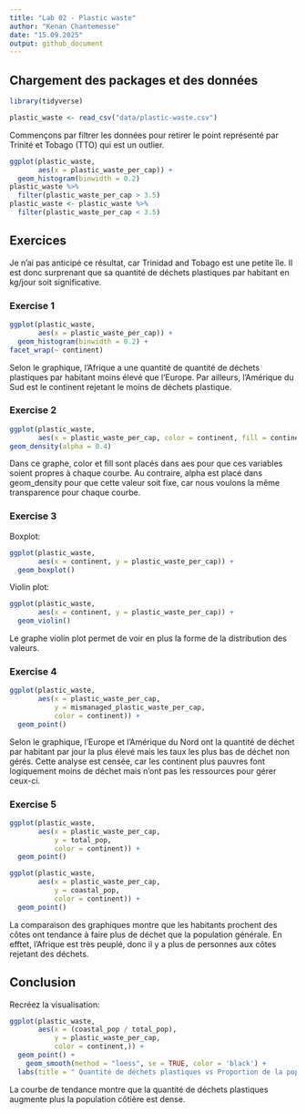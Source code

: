 ```yaml
---
title: "Lab 02 - Plastic waste"
author: "Kenan Chantemesse"
date: "15.09.2025"
output: github_document
---
```


## Chargement des packages et des données

```r
library(tidyverse) 
```

```r
plastic_waste <- read_csv("data/plastic-waste.csv")
```

Commençons par filtrer les données pour retirer le point représenté par Trinité et Tobago (TTO) qui est un outlier.

```r
ggplot(plastic_waste, 
       aes(x = plastic_waste_per_cap)) +
  geom_histogram(binwidth = 0.2)
plastic_waste %>%
  filter(plastic_waste_per_cap > 3.5)
plastic_waste <- plastic_waste %>%
  filter(plastic_waste_per_cap < 3.5)
```


## Exercices

Je n'ai pas anticipé ce résultat, car Trinidad and Tobago est une petite île. Il est donc surprenant que sa quantité de déchets plastiques par habitant en kg/jour soit significative. 

### Exercise 1

```r
ggplot(plastic_waste,
       aes(x = plastic_waste_per_cap)) +
  geom_histogram(binwidth = 0.2) +
facet_wrap(~ continent)
```

Selon le graphique, l'Afrique a une quantité de quantité de déchets plastiques par habitant moins élevé que l'Europe. Par ailleurs, l'Amérique du Sud est le continent rejetant le moins de déchets plastique.

### Exercise 2

```r
ggplot(plastic_waste,
       aes(x = plastic_waste_per_cap, color = continent, fill = continent)) +
geom_density(alpha = 0.4)
```

Dans ce graphe, color et fill sont placés dans aes pour que ces variables soient propres à chaque courbe. Au contraire, alpha est placé dans geom_density pour que cette valeur soit fixe, car nous voulons la même transparence pour chaque courbe.

### Exercise 3

Boxplot:

```r
ggplot(plastic_waste,
       aes(x = continent, y = plastic_waste_per_cap)) +
  geom_boxplot()
```

Violin plot:

```r
ggplot(plastic_waste,
       aes(x = continent, y = plastic_waste_per_cap)) +
  geom_violin()
```

Le graphe violin plot permet de voir en plus la forme de la distribution des valeurs.

### Exercise 4


```r
ggplot(plastic_waste, 
       aes(x = plastic_waste_per_cap, 
           y = mismanaged_plastic_waste_per_cap,
           color = continent)) +
  geom_point()
```

Selon le graphique, l'Europe et l'Amérique du Nord ont la quantité de déchet par habitant par jour la plus élevé mais les taux les plus bas de déchet non gérés. Cette analyse est censée, car les continent plus pauvres font logiquement moins de déchet mais n'ont pas les ressources pour gérer ceux-ci.

### Exercise 5


```r
ggplot(plastic_waste, 
       aes(x = plastic_waste_per_cap, 
           y = total_pop,
           color = continent)) +
  geom_point()
```

```r
ggplot(plastic_waste, 
       aes(x = plastic_waste_per_cap, 
           y = coastal_pop,
           color = continent)) +
  geom_point()
```

La comparaison des graphiques montre que les habitants prochent des côtes ont tendance à faire plus de déchet que la population générale. En efftet, l'Afrique est très peuplé, donc il y a plus de personnes aux côtes rejetant des déchets. 

## Conclusion

Recréez la visualisation:

```r
ggplot(plastic_waste, 
       aes(x = (coastal_pop / total_pop), 
           y = plastic_waste_per_cap,
           color = continent,)) +
  geom_point() +
    geom_smooth(method = "loess", se = TRUE, color = 'black') +
  labs(title = " Quantité de déchets plastiques vs Proportion de la population côtière ", subtitle = " Selon le continent ", x = "Proportion de la population côtière (Coastal / total population)", y = "Nombre de déchets plastiques par habitant" )

```
La courbe de tendance montre que la quantité de déchets plastiques augmente plus la population côtière est dense. 